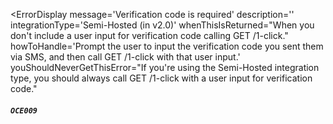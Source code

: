 
<ErrorDisplay
  message='Verification code is required'
  description=''
  integrationType='Semi-Hosted (in v2.0)'
  whenThisIsReturned="When you don't include a user input for verification code calling GET /1-click."
  howToHandle='Prompt the user to input the verification code you sent them via SMS, and then call GET /1-click with that user input.'
  youShouldNeverGetThisError="If you're using the Semi-Hosted integration type, you should always call GET /1-click with a user input for verification code."
>
  ##### `OCE009`
</ErrorDisplay>